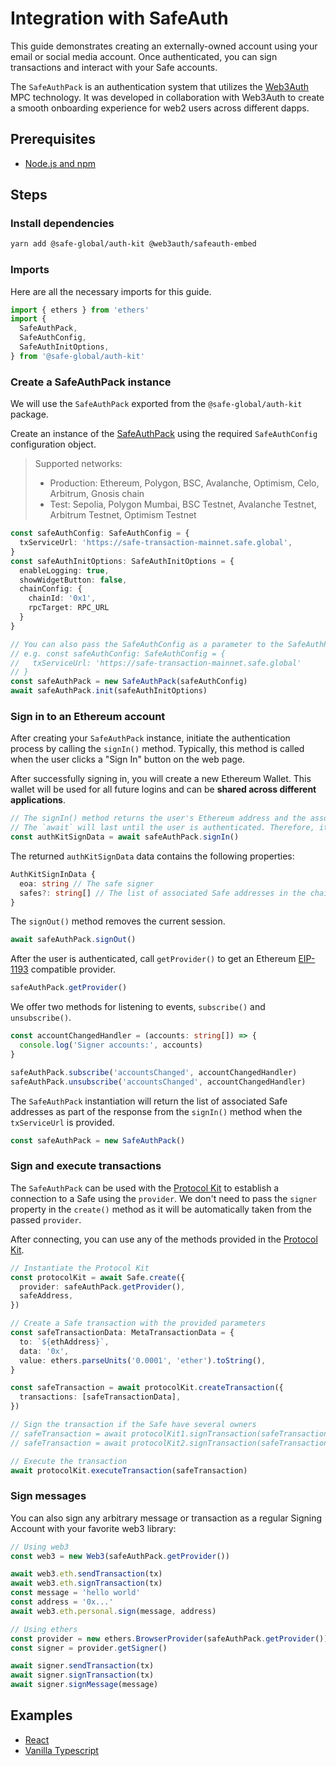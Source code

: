 
# Integration with SafeAuth

This guide demonstrates creating an externally-owned account using your email or social media account. Once authenticated, you can sign transactions and interact with your Safe accounts.

The `SafeAuthPack` is an authentication system that utilizes the [Web3Auth](https://web3auth.io) MPC technology. It was developed in collaboration with Web3Auth to create a smooth onboarding experience for web2 users across different dapps.

## Prerequisites

- [Node.js and npm](https://docs.npmjs.com/downloading-and-installing-node-js-and-npm)

## Steps

<Steps>

  ### Install dependencies

  ```bash
  yarn add @safe-global/auth-kit @web3auth/safeauth-embed
  ```

  ### Imports

  Here are all the necessary imports for this guide.

  ```typescript
  import { ethers } from 'ethers'
  import {
    SafeAuthPack,
    SafeAuthConfig,
    SafeAuthInitOptions,
  } from '@safe-global/auth-kit'
  ```

  ### Create a SafeAuthPack instance

  We will use the `SafeAuthPack` exported from the `@safe-global/auth-kit` package.

  Create an instance of the [SafeAuthPack](https://github.com/safe-global/safe-core-sdk/tree/main/packages/auth-kit/src/packs/safe-auth/SafeAuthPack.ts) using the required `SafeAuthConfig` configuration object.

  > Supported networks:
  >
  > - Production: Ethereum, Polygon, BSC, Avalanche, Optimism, Celo, Arbitrum, Gnosis chain
  > - Test: Sepolia, Polygon Mumbai, BSC Testnet, Avalanche Testnet, Arbitrum Testnet, Optimism Testnet

  ```typescript
  const safeAuthConfig: SafeAuthConfig = {
    txServiceUrl: 'https://safe-transaction-mainnet.safe.global',
  }
  const safeAuthInitOptions: SafeAuthInitOptions = {
    enableLogging: true,
    showWidgetButton: false,
    chainConfig: {
      chainId: '0x1',
      rpcTarget: RPC_URL
    }
  }

  // You can also pass the SafeAuthConfig as a parameter to the SafeAuthPack constructor if you are using a custom txServiceUrl domain
  // e.g. const safeAuthConfig: SafeAuthConfig = {
  //   txServiceUrl: 'https://safe-transaction-mainnet.safe.global'
  // }
  const safeAuthPack = new SafeAuthPack(safeAuthConfig)
  await safeAuthPack.init(safeAuthInitOptions)
  ```

  ### Sign in to an Ethereum account

  After creating your `SafeAuthPack` instance, initiate the authentication process by calling the `signIn()` method. Typically, this method is called when the user clicks a "Sign In" button on the web page.

  After successfully signing in, you will create a new Ethereum Wallet. This wallet will be used for all future logins and can be **shared across different applications**.

  ```typescript
  // The signIn() method returns the user's Ethereum address and the associated Safe addresses
  // The `await` will last until the user is authenticated. Therefore, it will be active while the authentication popup is being displayed.
  const authKitSignData = await safeAuthPack.signIn()
  ```

  The returned `authKitSignData` data contains the following properties:

  ```typescript
  AuthKitSignInData {
    eoa: string // The safe signer
    safes?: string[] // The list of associated Safe addresses in the chain
  }
  ```

  The `signOut()` method removes the current session.

  ```typescript
  await safeAuthPack.signOut()
  ```

  After the user is authenticated, call `getProvider()` to get an Ethereum [EIP-1193](https://eips.ethereum.org/EIPS/eip-1193) compatible provider.

  ```typescript
  safeAuthPack.getProvider()
  ```

  We offer two methods for listening to events, `subscribe()` and `unsubscribe()`.

  ```typescript
  const accountChangedHandler = (accounts: string[]) => {
    console.log('Signer accounts:', accounts)
  }

  safeAuthPack.subscribe('accountsChanged', accountChangedHandler)
  safeAuthPack.unsubscribe('accountsChanged', accountChangedHandler)
  ```

  The `SafeAuthPack` instantiation will return the list of associated Safe addresses as part of the response from the `signIn()` method when the `txServiceUrl` is provided.

  ```typescript
  const safeAuthPack = new SafeAuthPack()
  ```

  ### Sign and execute transactions

  The `SafeAuthPack` can be used with the [Protocol Kit](../../protocol-kit.mdx) to establish a connection to a Safe using the `provider`. We don't need to pass the `signer` property in the `create()` method as it will be automatically taken from the passed `provider`.

  After connecting, you can use any of the methods provided in the [Protocol Kit](https://github.com/safe-global/safe-core-sdk/tree/main/packages/protocol-kit#sdk-api).

  ```typescript
  // Instantiate the Protocol Kit
  const protocolKit = await Safe.create({
    provider: safeAuthPack.getProvider(),
    safeAddress,
  })

  // Create a Safe transaction with the provided parameters
  const safeTransactionData: MetaTransactionData = {
    to: `${ethAddress}`,
    data: '0x',
    value: ethers.parseUnits('0.0001', 'ether').toString(),
  }

  const safeTransaction = await protocolKit.createTransaction({
    transactions: [safeTransactionData],
  })

  // Sign the transaction if the Safe have several owners
  // safeTransaction = await protocolKit1.signTransaction(safeTransaction)
  // safeTransaction = await protocolKit2.signTransaction(safeTransaction)

  // Execute the transaction
  await protocolKit.executeTransaction(safeTransaction)
  ```

  ### Sign messages

  You can also sign any arbitrary message or transaction as a regular Signing Account with your favorite web3 library:

  ```typescript
  // Using web3
  const web3 = new Web3(safeAuthPack.getProvider())

  await web3.eth.sendTransaction(tx)
  await web3.eth.signTransaction(tx)
  const message = 'hello world'
  const address = '0x...'
  await web3.eth.personal.sign(message, address)

  // Using ethers
  const provider = new ethers.BrowserProvider(safeAuthPack.getProvider())
  const signer = provider.getSigner()

  await signer.sendTransaction(tx)
  await signer.signTransaction(tx)
  await signer.signMessage(message)
  ```

</Steps>

## Examples

- [React](https://github.com/safe-global/safe-core-sdk/blob/main/packages/auth-kit/example/src/App.tsx)
- [Vanilla Typescript](https://github.com/5afe/safe-auth)
